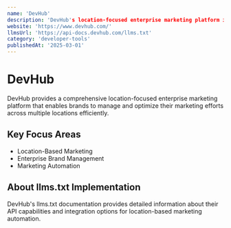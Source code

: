 ```yaml
---
name: 'DevHub'
description: 'DevHub's location-focused enterprise marketing platform is easy to use and configured specifically for your brand's unique needs.'
website: 'https://www.devhub.com/'
llmsUrl: 'https://api-docs.devhub.com/llms.txt'
category: 'developer-tools'
publishedAt: '2025-03-01'
---
```


# DevHub

DevHub provides a comprehensive location-focused enterprise marketing platform that enables brands to manage and optimize their marketing efforts across multiple locations efficiently.

## Key Focus Areas

- Location-Based Marketing
- Enterprise Brand Management
- Marketing Automation

## About llms.txt Implementation

DevHub's llms.txt documentation provides detailed information about their API capabilities and integration options for location-based marketing automation.
